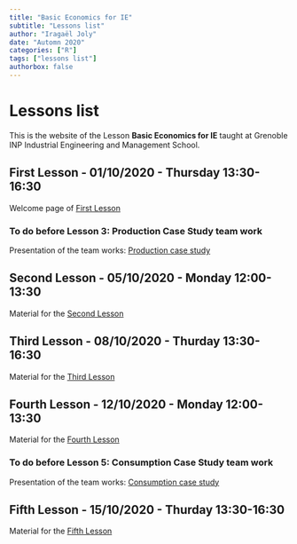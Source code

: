 ```yaml
---
title: "Basic Economics for IE"
subtitle: "Lessons list"
author: "Iragaël Joly"
date: "Automn 2020"
categories: ["R"]
tags: ["lessons list"]
authorbox: false
---
```


# Lessons list

This is the website of the Lesson **Basic Economics for IE** taught at Grenoble INP Industrial Engineering and Management School.

## First Lesson - 01/10/2020 - Thursday 13:30-16:30

Welcome page of [First Lesson](../post/2020_10_01_first-lesson)

### To do before **Lesson 3**: Production Case Study team work 

Presentation of the team works: [Production case study](../post/2020_10_02_Production-Case-Study)

## Second Lesson - 05/10/2020 - Monday 12:00-13:30

Material for the [Second Lesson](/post/2020_10_05_second-lesson) 

## Third Lesson - 08/10/2020 - Thurday 13:30-16:30

Material for the [Third Lesson](/post/2020_10_08_third-lesson) 

## Fourth Lesson - 12/10/2020 - Monday 12:00-13:30

Material for the [Fourth Lesson](/post/2020_10_12_fourth-lesson) 

### To do before **Lesson 5**: Consumption Case Study team work 

Presentation of the team works: [Consumption case study](../post/2020_10_15_Consumption-Case-Study)

## Fifth Lesson - 15/10/2020 - Thurday 13:30-16:30

Material for the [Fifth Lesson](/post/2020_10_15_fifth-lesson) 

